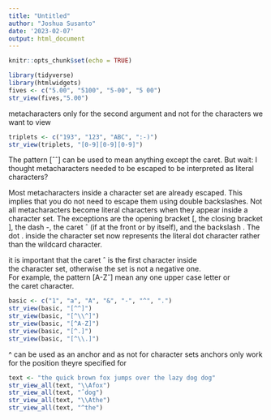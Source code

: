 ```yaml
---
title: "Untitled"
author: "Joshua Susanto"
date: '2023-02-07'
output: html_document
---
```


```r
knitr::opts_chunk$set(echo = TRUE)
```

```r
library(tidyverse)
library(htmlwidgets)
fives <- c("5.00", "5100", "5-00", "5 00")
str_view(fives,"5.00") 
```

metacharacters only for the second argument and not for the characters we want to view

```r
triplets <- c("193", "123", "ABC", ":-)")
str_view(triplets, "[0-9][0-9][0-9]")
```

The pattern [ˆˆ] can be used to mean anything except the caret. But wait: I thought metacharacters needed to be escaped to be interpreted as literal characters?


Most metacharacters inside a character set are already escaped.
This implies that you do not need to escape them using double
backslashes.
Not all metacharacters become literal characters when they appear
inside a character set. The exceptions are the opening bracket [,
the closing bracket ], the dash -, the caret ˆ (if at the front or by
itself), and the backslash \.
The dot . inside the character set now represents the literal dot
character rather than the wildcard character.

it is important that the caret ˆ is the first character inside\
the character set, otherwise the set is not a negative one.\
For example, the pattern [A-Zˆ] mean any one upper case letter or\
the caret character.

```r
basic <- c("1", "a", "A", "&", "-", "^", ".")
str_view(basic, "[^^]")
str_view(basic, "[^\\^]")
str_view(basic, "[^A-Z]")
str_view(basic, "[^.]")
str_view(basic, "[^\\.]")
```


^ can be used as an anchor 
and as not for character sets 
anchors only work for the position theyre specified for

```r
text <- "the quick brown fox jumps over the lazy dog dog"
str_view_all(text, "\\Afox")
str_view_all(text, "ˆdog")
str_view_all(text, "\\Athe")
str_view_all(text, "^the")
```

